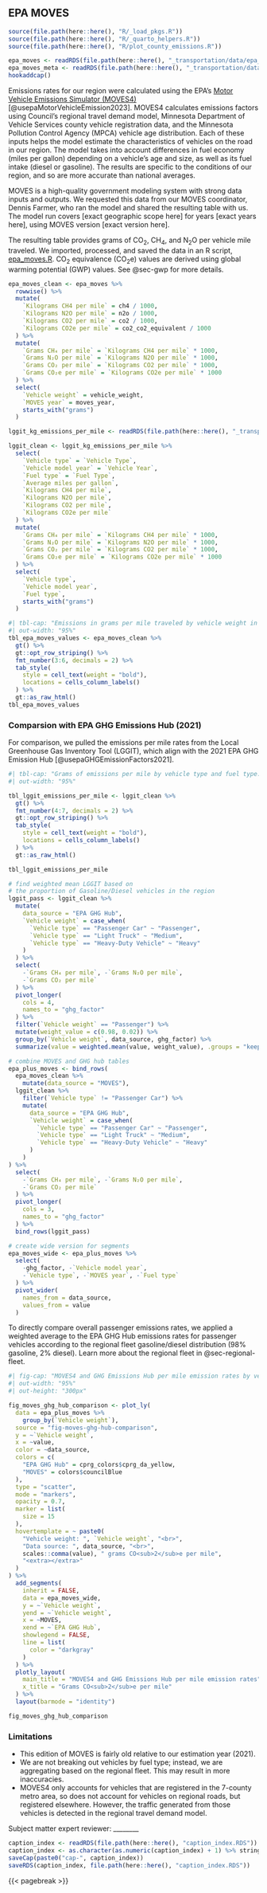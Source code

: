 ## EPA MOVES {#sec-epa-moves}
```r
source(file.path(here::here(), "R/_load_pkgs.R"))
source(file.path(here::here(), "R/_quarto_helpers.R"))
source(file.path(here::here(), "R/plot_county_emissions.R"))

epa_moves <- readRDS(file.path(here::here(), "_transportation/data/epa_moves.RDS"))
epa_moves_meta <- readRDS(file.path(here::here(), "_transportation/data/epa_moves_meta.RDS"))
hookaddcap()
```

Emissions rates for our region were calculated using the EPA's [Motor Vehicle Emissions Simulator (MOVES4)](https://www.epa.gov/moves) [@usepaMotorVehicleEmission2023]. MOVES4 calculates emissions factors using Council's regional travel demand model, Minnesota Department of Vehicle Services county vehicle registration data, and the Minnesota Pollution Control Agency (MPCA) vehicle age distribution. Each of these inputs helps the model estimate the characteristics of vehicles on the road in our region. The model takes into account differences in fuel economy (miles per gallon) depending on a vehicle's age and size, as well as its fuel intake (diesel or gasoline). The results are specific to the conditions of our region, and so are more accurate than national averages. 

<!-- TODO fill in these values -->
MOVES is a high-quality government modeling system with strong data inputs and outputs. We requested this data from our MOVES coordinator, Dennis Farmer, who ran the model and shared the resulting table with us. The model run covers [exact geographic scope here] for years [exact years here], using MOVES version [exact version here]. 

The resulting table provides grams of CO~2~, CH~4~, and N~2~O per vehicle mile traveled. We imported, processed, and saved the data in an R script, [epa_moves.R](data-raw/epa_moves.R). CO~2~ equivalence (CO~2~e) values are derived using global warming potential (GWP) values. See @sec-gwp for more details.

```r
epa_moves_clean <- epa_moves %>%
  rowwise() %>%
  mutate(
    `Kilograms CH4 per mile` = ch4 / 1000,
    `Kilograms N2O per mile` = n2o / 1000,
    `Kilograms CO2 per mile` = co2 / 1000,
    `Kilograms CO2e per mile` = co2_co2_equivalent / 1000
  ) %>%
  mutate(
    `Grams CH₄ per mile` = `Kilograms CH4 per mile` * 1000,
    `Grams N₂O per mile` = `Kilograms N2O per mile` * 1000,
    `Grams CO₂ per mile` = `Kilograms CO2 per mile` * 1000,
    `Grams CO₂e per mile` = `Kilograms CO2e per mile` * 1000
  ) %>%
  select(
    `Vehicle weight` = vehicle_weight,
    `MOVES year` = moves_year,
    starts_with("grams")
  )

lggit_kg_emissions_per_mile <- readRDS(file.path(here::here(), "_transportation/data-raw/epa/lggit_kg_emissions_per_mile.RDS"))

lggit_clean <- lggit_kg_emissions_per_mile %>%
  select(
    `Vehicle type` = `Vehicle Type`,
    `Vehicle model year` = `Vehicle Year`,
    `Fuel type` = `Fuel Type`,
    `Average miles per gallon`,
    `Kilograms CH4 per mile`,
    `Kilograms N2O per mile`,
    `Kilograms CO2 per mile`,
    `Kilograms CO2e per mile`
  ) %>%
  mutate(
    `Grams CH₄ per mile` = `Kilograms CH4 per mile` * 1000,
    `Grams N₂O per mile` = `Kilograms N2O per mile` * 1000,
    `Grams CO₂ per mile` = `Kilograms CO2 per mile` * 1000,
    `Grams CO₂e per mile` = `Kilograms CO2e per mile` * 1000
  ) %>%
  select(
    `Vehicle type`,
    `Vehicle model year`,
    `Fuel type`,
    starts_with("grams")
  )
```


```r
#| tbl-cap: "Emissions in grams per mile traveled by vehicle weight in the Twin Cities region. EPA MOVES4."
#| out-width: "95%"
tbl_epa_moves_values <- epa_moves_clean %>%
  gt() %>%
  gt::opt_row_striping() %>%
  fmt_number(3:6, decimals = 2) %>%
  tab_style(
    style = cell_text(weight = "bold"),
    locations = cells_column_labels()
  ) %>%
  gt::as_raw_html()
tbl_epa_moves_values
```
### Comparsion with EPA GHG Emissions Hub (2021)

For comparison, we pulled the emissions per mile rates from the Local Greenhouse Gas Inventory Tool (LGGIT), which align with the 2021 EPA GHG Emission Hub [@usepaGHGEmissionFactors2021]. 

```r
#| tbl-cap: "Grams of emissions per mile by vehicle type and fuel type. EPA GHG Emission Hub (2021)"
#| out-width: "95%"

tbl_lggit_emissions_per_mile <- lggit_clean %>%
  gt() %>%
  fmt_number(4:7, decimals = 2) %>%
  gt::opt_row_striping() %>%
  tab_style(
    style = cell_text(weight = "bold"),
    locations = cells_column_labels()
  ) %>%
  gt::as_raw_html()

tbl_lggit_emissions_per_mile
```

```r
# find weighted mean LGGIT based on
# the proportion of Gasoline/Diesel vehicles in the region
lggit_pass <- lggit_clean %>%
  mutate(
    data_source = "EPA GHG Hub",
    `Vehicle weight` = case_when(
      `Vehicle type` == "Passenger Car" ~ "Passenger",
      `Vehicle type` == "Light Truck" ~ "Medium",
      `Vehicle type` == "Heavy-Duty Vehicle" ~ "Heavy"
    )
  ) %>%
  select(
    -`Grams CH₄ per mile`, -`Grams N₂O per mile`,
    -`Grams CO₂ per mile`
  ) %>%
  pivot_longer(
    cols = 4,
    names_to = "ghg_factor"
  ) %>%
  filter(`Vehicle weight` == "Passenger") %>%
  mutate(weight_value = c(0.98, 0.02)) %>%
  group_by(`Vehicle weight`, data_source, ghg_factor) %>%
  summarize(value = weighted.mean(value, weight_value), .groups = "keep")

# combine MOVES and GHG hub tables
epa_plus_moves <- bind_rows(
  epa_moves_clean %>%
    mutate(data_source = "MOVES"),
  lggit_clean %>%
    filter(`Vehicle type` != "Passenger Car") %>%
    mutate(
      data_source = "EPA GHG Hub",
      `Vehicle weight` = case_when(
        `Vehicle type` == "Passenger Car" ~ "Passenger",
        `Vehicle type` == "Light Truck" ~ "Medium",
        `Vehicle type` == "Heavy-Duty Vehicle" ~ "Heavy"
      )
    )
) %>%
  select(
    -`Grams CH₄ per mile`, -`Grams N₂O per mile`,
    -`Grams CO₂ per mile`
  ) %>%
  pivot_longer(
    cols = 3,
    names_to = "ghg_factor"
  ) %>%
  bind_rows(lggit_pass)

# create wide version for segments
epa_moves_wide <- epa_plus_moves %>%
  select(
    -ghg_factor, -`Vehicle model year`,
    -`Vehicle type`, -`MOVES year`, -`Fuel type`
  ) %>%
  pivot_wider(
    names_from = data_source,
    values_from = value
  )
```

To directly compare overall passenger emissions rates, we applied a weighted average to the EPA GHG Hub emissions rates for passenger vehicles according to the regional fleet gasoline/diesel distribution (98% gasoline, 2% diesel). Learn more about the regional fleet in @sec-regional-fleet.  

```r
#| fig-cap: "MOVES4 and GHG Emissions Hub per mile emission rates by vehicle weight"
#| out-width: "95%"
#| out-height: "300px"

fig_moves_ghg_hub_comparison <- plot_ly(
  data = epa_plus_moves %>%
    group_by(`Vehicle weight`),
  source = "fig-moves-ghg-hub-comparison",
  y = ~`Vehicle weight`,
  x = ~value,
  color = ~data_source,
  colors = c(
    "EPA GHG Hub" = cprg_colors$cprg_da_yellow,
    "MOVES" = colors$councilBlue
  ),
  type = "scatter",
  mode = "markers",
  opacity = 0.7,
  marker = list(
    size = 15
  ),
  hovertemplate = ~ paste0(
    "Vehicle weight: ", `Vehicle weight`, "<br>",
    "Data source: ", data_source, "<br>",
    scales::comma(value), " grams CO<sub>2</sub>e per mile",
    "<extra></extra>"
  )
) %>%
  add_segments(
    inherit = FALSE,
    data = epa_moves_wide,
    y = ~`Vehicle weight`,
    yend = ~`Vehicle weight`,
    x = ~MOVES,
    xend = ~`EPA GHG Hub`,
    showlegend = FALSE,
    line = list(
      color = "darkgray"
    )
  ) %>%
  plotly_layout(
    main_title = "MOVES4 and GHG Emissions Hub per mile emission rates",
    x_title = "Grams CO<sub>2</sub>e per mile"
  ) %>%
  layout(barmode = "identity")

fig_moves_ghg_hub_comparison
```

### Limitations

- This edition of MOVES is fairly old relative to our estimation year (2021).
- We are not breaking out vehicles by fuel type; instead, we are aggregating based on the regional fleet. This may result in more inaccuracies.
- MOVES4 only accounts for vehicles that are registered in the 7-county metro area, so does not account for vehicles on regional roads, but registered elsewhere. However, the traffic generated from those vehicles is detected in the regional travel demand model. 

Subject matter expert reviewer: ________

<!-- ### Data dictionary -->

<!-- ```{r tbl-epa-moves-meta} -->
<!-- #| tbl-cap: "EPA MOVES metadata" -->
<!-- #| out-width: "95%" -->
<!-- epa_moves_meta %>% -->
<!--   gt() %>% -->
<!--   gt::opt_row_striping() %>% -->
<!--   tab_style( -->
<!--     style = cell_text(weight = "bold"), -->
<!--     locations = cells_column_labels() -->
<!--   ) %>% -->
<!--   gt::fmt_markdown() %>% -->
<!--   gt::as_raw_html() -->
<!-- ``` -->



```r
caption_index <- readRDS(file.path(here::here(), "caption_index.RDS"))
caption_index <- as.character(as.numeric(caption_index) + 1) %>% stringr::str_pad(width = 2, side = "left", pad = "0")
saveCap(paste0("cap-", caption_index))
saveRDS(caption_index, file.path(here::here(), "caption_index.RDS"))
```
{{< pagebreak >}}
